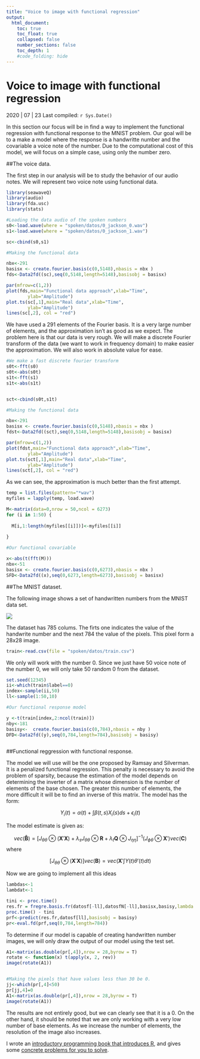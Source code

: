 ```yaml
---
title: "Voice to image with functional regression"
output:
  html_document:
    toc: true
    toc_float: true
    collapsed: false
    number_sections: false
    toc_depth: 1
    #code_folding: hide
---
```




# Voice to image with functional regression

2020 | 07 | 23 Last compiled: `r Sys.Date()`

In this section our focus will be in find a way to implement the functional regression with functional response to the MNIST problem. Our goal will be to a make a model where the response is a handwritte number and the covariable a voice note of the number. Due to the computational cost of this model, we will focus on a simple case, using only the number zero.

##The voice data.

The first step in our analysis will be to study the behavior of our audio notes. We will represent two voice note using functional data.

```r
library(seawaveQ)
library(audio)
library(fda.usc)
library(stats)
```

```r
#Loading the data audio of the spoken numbers
s0<-load.wave(where = "spoken/datos/0_jackson_0.wav")
s1<-load.wave(where = "spoken/datos/0_jackson_1.wav")

sc<-cbind(s0,s1)

#Making the functional data

nbx<-291
basisx <- create.fourier.basis(c(0,5148),nbasis = nbx )
fds<-Data2fd((sc),seq(0,5148,length=5148),basisobj = basisx)

par(mfrow=c(1,2))
plot(fds,main="Functional data approach",xlab="Time",
        ylab="Amplitude")
plot.ts(sc[,1],main="Real data",xlab="Time",
        ylab="Amplitude")
lines(sc[,2], col = "red")

```
We have used a 291 elements of the Fourier basis. It is a very large number of elements, and the approximation isn't as good as we expect. The problem here is that our data is very rough. We will make a discrete Fourier transform of the data (we want to work in frequency domain) to make easier the approximation. We will also work in absolute value for ease.

```r
#We make a fast discrete fourier transform 
s0t<-fft(s0)
s0t<-abs(s0t)
s1t<-fft(s1)
s1t<-abs(s1t)


sct<-cbind(s0t,s1t)

#Making the functional data

nbx<-291
basisx <- create.fourier.basis(c(0,5148),nbasis = nbx )
fdst<-Data2fd((sct),seq(0,5148,length=5148),basisobj = basisx)

par(mfrow=c(1,2))
plot(fdst,main="Functional data approach",xlab="Time",
        ylab="Amplitude")
plot.ts(sct[,1],main="Real data",xlab="Time",
        ylab="Amplitude")
lines(sct[,2], col = "red")

```

As we can see, the approximation is much better than the first attempt.


```r

temp = list.files(pattern="*wav")
myfiles = lapply(temp, load.wave)

M<-matrix(data=0,nrow = 50,ncol = 6273)
for (i in 1:50) {
 
  M[i,1:length(myfiles[[i]])]<-myfiles[[i]]
    
}

#Our functional covariable

x<-abs(t(fft(M)))
nbx<-51
basisx <- create.fourier.basis(c(0,6273),nbasis = nbx )
SFD<-Data2fd((x),seq(0,6273,length=6273),basisobj = basisx)


```

##The MNIST dataset.

The following image shows a set of handwritten  numbers from the MNIST data set.

![](images/mnist.png)



The dataset has 785 colums. The firts one indicates the value of the handwrite number and the next 784 the value of the pixels. This pixel form a 28x28 image.

```r
train<-read.csv(file = "spoken/datos/train.csv")

```

We only will work with the number 0. Since we just have 50 voice note  of the number 0, we will only take 50 random 0 from the dataset.

```r
set.seed(12345)
ii<-which(train$label==0)
index<-sample(ii,50)
ll<-sample(1:50,10)

#Our functional response model 

y <-t(train[index,2:ncol(train)])
nby<-181
basisy<-  create.fourier.basis(c(0,784),nbasis = nby )
DFD<-Data2fd((y),seq(0,784,length=784),basisobj = basisy)



```

##Functional reggression with functional response.

The model we will use will be the one proposed by Ramsay and Silverman. It is a penalized functional regression. This penalty is necessary to avoid the problem of sparsity, because the estimation of the model depends on determining the inverter of a matrix whose dimension is the number of elements of the base chosen. The greater this number of elements, the more difficult it will be to find an inverse of this matrix. The model has the form:

$$Y_{i}(t)=\alpha(t)+\int \beta(t,s)X_{i}(s)ds+\epsilon_{i}(t)$$

The model estimate is given as:

$$vec(\mathbf{\widehat{B}})=[J_{\theta \theta}\otimes(\mathbf{X}'\mathbf{X})+\lambda_{s}J_{\theta \theta}\otimes\mathbf{R}+\lambda_{t}\mathbf{Q}\otimes J_{\eta \eta}]^{-1}(J_{\phi \theta}\otimes \mathbf{X}')vec(\mathbf{C})$$
where 

$$[J_{\theta \theta}\otimes (\mathbf{X}' \mathbf{X} )]vec(\mathbf{B} )=vec\left(\mathbf{X}'  \int Y(t)\theta ' (t) dt \right) $$


Now we are going to implement all this ideas

```r
lambdas<-1
lambdat<-1

tini <- proc.time()
res.fr = fregre.basis.fr(datosf[-ll],datosfN[-ll],basisx,basisy,lambda.s = lambdas,lambda.t = lambdat,Lfdobj.s = 1,Lfdobj.t = 1)
proc.time() - tini
prf<-predict(res.fr,datosf[ll],basisobj = basisy)
pr<-eval.fd(prf,seq(0,784,length=784))

```

To determine if our model is capable of creating handwritten number images, we will only draw the output of our model using the test set.


```r

A1<-matrix(as.double(pr[,4]),nrow = 28,byrow = T)
rotate <- function(x) t(apply(x, 2, rev))
image(rotate(A1))


#Making the pixels that have values less than 30 be 0.
jj<-which(pr[,4]<50)
pr[jj,4]=0
A1<-matrix(as.double(pr[,4]),nrow = 28,byrow = T)
image(rotate(A1))
```



The results are not entirely good, but we can clearly see that it is a 0. On the other hand, it should be noted that we are only working with a very low number of base elements. As we increase the number of elements, the resolution of the image also increases.




I wrote an [introductory programming book that introduces R](https://crumplab.github.io/programmingforpsych/), and gives some [concrete problems for you to solve](https://crumplab.github.io/programmingforpsych/programming-challenges-i-learning-the-fundamentals.html). 









